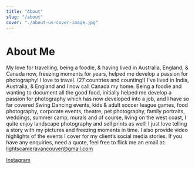 ```yaml
---
title: "About"
slug: "/about"
cover: "./about-us-cover-image.jpg"
---
```


# About Me

My love for travelling, being a foodie, & having lived in Australia, England, & Canada now, freezing moments for years, helped me develop a passion for photography! I love to travel. (27 countries and counting!) I've lived in India, Australia, & England and I now call Canada my home. Being a foodie and wanting to document all the good food, initially helped me develop a passion for photography which has now developed into a job, and I have so far covered Swing Dancing events, kids & adult soccer league games, food photography, corporate events, theatre, pet photography, family portraits, weddings, summer camp, murals and of course, living on the west coast, I quite enjoy landscape photography and sell prints as well! I just love telling a story with my pictures and freezing moments in time. I also provide video highlights of the events I cover for my client’s social media stories.
If you have any enquiries, need a quote, feel free to flick me an email at: lightscameravancouver@gmail.com

[Instagram](https://www.instagram.com/lightscameravancouver/ "Instagram")
